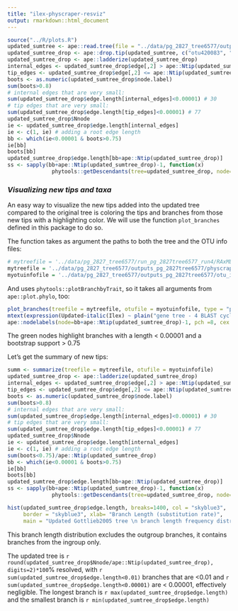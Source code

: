 ```yaml
---
title: "ilex-physcraper-resviz"
output: rmarkdown::html_document
---
```

```r
source("../R/plots.R")
updated_sumtree <- ape::read.tree(file = "../data/pg_2827_tree6577/outputs_pg_2827tree6577/physcraper_pg_2827tree6577.tre")
updated_sumtree_drop <- ape::drop.tip(updated_sumtree, c("otu420083", "otu420099"))
updated_sumtree_drop <- ape::ladderize(updated_sumtree_drop)
internal_edges <- updated_sumtree_drop$edge[,2] > ape::Ntip(updated_sumtree_drop)
tip_edges <- updated_sumtree_drop$edge[,2] <= ape::Ntip(updated_sumtree_drop)
boots <- as.numeric(updated_sumtree_drop$node.label)
sum(boots>0.8)
# internal edges that are very small:
sum(updated_sumtree_drop$edge.length[internal_edges]<0.00001) # 30
# tip edges that are very small:
sum(updated_sumtree_drop$edge.length[tip_edges]<0.00001) # 77
updated_sumtree_drop$Nnode
ie <- updated_sumtree_drop$edge.length[internal_edges]
ie <- c(1, ie) # adding a root edge length
bb <- which(ie<0.00001 & boots>0.75)
ie[bb]
boots[bb]
updated_sumtree_drop$edge.length[bb+ape::Ntip(updated_sumtree_drop)]
ss <- sapply(bb+ape::Ntip(updated_sumtree_drop)-1, function(x)
              phytools::getDescendants(tree=updated_sumtree_drop, node=x))
```
### *Visualizing new tips and taxa*

An easy way to visualize the new tips added into the updated tree compared to the original tree is coloring the tips and branches from those new tips with a highlighting color. We will use the function `plot_branches` defined in this package to do so.

The function takes as argument the paths to both the tree and the OTU info files:

```r
# mytreefile = '../data/pg_2827_tree6577/run_pg_2827tree6577_run4/RAxML_bestTree.2020-07-31'
mytreefile = '../data/pg_2827_tree6577/outputs_pg_2827tree6577/physcraper_pg_2827tree6577.tre'
myotuinfofile = '../data/pg_2827_tree6577/outputs_pg_2827tree6577/otu_info_pg_2827tree6577.csv'
```


And uses `phytools::plotBranchbyTrait`, so it takes all arguments from `ape::plot.phylo`, too:

```r
plot_branches(treefile = mytreefile, otufile = myotuinfofile, type = "phylogram", cex = 0.25, edge.width = 0.5, tip_label = "taxon")
mtext(expression(Updated~italic(Ilex) ~ plain("gene tree - 4 BLAST cycles")), side= 3, line=-1, cex = 0.5)
ape::nodelabels(node=bb+ape::Ntip(updated_sumtree_drop)-1, pch =8, cex = 0.1, col = "green")
```

The green nodes highlight branches with a length < 0.00001 and a bootstrap support > 0.75

Let's get the summary of new tips:

```r
summ <- summarize(treefile = mytreefile, otufile = myotuinfofile)
updated_sumtree_drop <- ape::ladderize(updated_sumtree_drop)
internal_edges <- updated_sumtree_drop$edge[,2] > ape::Ntip(updated_sumtree_drop)
tip_edges <- updated_sumtree_drop$edge[,2] <= ape::Ntip(updated_sumtree_drop)
boots <- as.numeric(updated_sumtree_drop$node.label)
sum(boots>0.8)
# internal edges that are very small:
sum(updated_sumtree_drop$edge.length[internal_edges]<0.00001) # 30
# tip edges that are very small:
sum(updated_sumtree_drop$edge.length[tip_edges]<0.00001) # 77
updated_sumtree_drop$Nnode
ie <- updated_sumtree_drop$edge.length[internal_edges]
ie <- c(1, ie) # adding a root edge length
sum(boots<0.75)/ape::Ntip(updated_sumtree_drop)
bb <- which(ie<0.00001 & boots>0.75)
ie[bb]
boots[bb]
updated_sumtree_drop$edge.length[bb+ape::Ntip(updated_sumtree_drop)]
ss <- sapply(bb+ape::Ntip(updated_sumtree_drop)-1, function(x)
              phytools::getDescendants(tree=updated_sumtree_drop, node=x))
```
```r
hist(updated_sumtree_drop$edge.length, breaks=1400, col = "skyblue3",
     border = "skyblue3", xlab= "Branch Length (substitution rate)",
     main = "Updated Gottlieb2005 tree \n branch length frequency distribution")
```

This branch length distribution excludes the outgroup branches, it contains branches from the ingroup only.

The updated tree is `r round(updated_sumtree_drop$Nnode/ape::Ntip(updated_sumtree_drop), digits=2)*100`% resolved, with `r sum(updated_sumtree_drop$edge.length<0.01)`
branches that are <0.01 and `r sum(updated_sumtree_drop$edge.length<0.00001)` are < 0.00001, effectively negligible.
The longest branch is `r max(updated_sumtree_drop$edge.length)` and the smallest
branch is `r min(updated_sumtree_drop$edge.length)`


